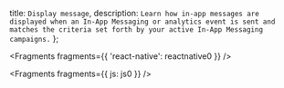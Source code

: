  title: `Display message`,
  description: `Learn how in-app messages are displayed when an In-App Messaging or analytics event is sent and matches the criteria set forth by your active In-App Messaging campaigns.`
};


<Fragments fragments={{ 'react-native': reactnative0 }} />


<Fragments fragments={{ js: js0 }} />
